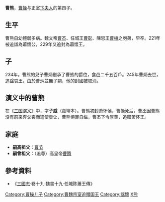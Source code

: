 {{otheruses|subject=[[曹操|曹操]]之子|other=清朝同名進士|曹熊 (嘉慶進士)}}
{{東亞男性歷史人物
|名稱 =曹熊
|身份 =萧怀王
|國家 =[[東漢|東漢]][[曹魏|曹魏]]
|屆數 =
|最高職務 =
|前任 = 
|繼任 = 
|畫像 =
|說明 =
|姓 =曹
|名 =熊
|姓名 =
|字 =
|名乘 =
|官職 =
|封爵 =
|封號 =
|御稱號 =
|宮號1 =
|宮號2 =
|封地 =
|神號 =
|尊號 =
|族裔 = 
|旗籍 =
|府邸 =
|世系 = 
|初名 =
|乳名 =
|幼名 =
|兒名 =
|童名 =
|小字 =
|別名 =
|號 =
|法號 =
|院號 =
|其他名號 =
|出生日期 = 不详
|逝世年 =
|逝世地 =
|諡號 =蕭懷公（221年追諡）<br>蕭懷王（229年追諡）
|墳墓 =
|父親 =太祖武皇帝[[曹操|曹操]]
|嫡母 =[[丁夫人|丁夫人]]、[[武宣卞皇后|武宣卞皇后]]
|母親 =武宣卞皇后
|正室 =
|妻 =
|繼室 =
|平妻 =
|側室 =
|元配之父 =
|元配之嫡母 =
|元配之母 =
|正室之父 =
|正室之嫡母 =
|正室之母 =
|妻之父 =
|妻之嫡母 =
|妻之母 =
|繼室之父 =
|繼室之嫡母 =
|繼室之母 =
|平妻之父 =
|平妻之嫡母 =
|平妻之母 =
|兄弟 =[[曹昂|曹昂]]、[[曹鑠|曹鑠]]、[[曹丕|曹丕]]、[[曹植|曹植]]、[[曹彰|曹彰]]、曹熊、[[曹沖|曹沖]]等共24位
|姊妹 =[[清河公主_(曹魏)|清河公主]]
|嫡兄弟 =魏文帝[[曹丕|曹丕]]<br>任城王[[曹彰|曹彰]]<br>陳思王[[曹植|曹植]]
|嫡姊妹 =
|庶兄弟 =豐愍王[[曹昂|曹昂]]、相殤王[[曹鑠|曹鑠]]、鄧哀王[[曹沖|曹沖]]等共21位
|庶姊妹 =
|同胞兄弟=
|同胞姊妹=
|異母兄弟 =
|異母姊妹 =
|異父兄弟 =
|異父姊妹 =
|繼兄弟 =
|繼姊妹 =
|子 =曹炳
|女 =
|嫡子 =
|嫡女 =
|庶子 =
|庶女 =
|養子 =
|養女 =
|繼子 =
|繼女 =
|出身 = 
|功名 = 
|經歷 = 
|著作 =
|注釋 =
|其他親屬 =
}} 
'''曹熊'''{{BD|190年代||3世紀||catIdx=曹}}，[[曹操|曹操]]与正室[[武宣卞皇后|卞夫人]]的第四子。

==生平==
曹熊自幼體弱多病。魏文帝[[曹丕|曹丕]]、任城王[[曹彰|曹彰]]、陳思王[[曹植|曹植]]之胞弟，早卒。221年被追諡為蕭懷公，229年又追封為蕭懷王。

==子==
234年，曹熊的兒子曹炳繼承了曹熊的爵位，食邑二千五百戶。245年曹炳去世，追諡哀王，由於曹炳並無子嗣，他的封國被取消。

==演义中的曹熊==
在《[[三国演义|三国演义]]》中，字'''子威'''（嘉靖本）。曹熊初封萧怀侯，曹操死后，曹丕因曹熊没有前来奔父丧而遣使责让，曹熊惧罪自缢，曹丕下令厚葬，追赠萧怀王。

== 家庭 ==
{{Ahnentafel top|先祖}}<center>
{{ahnentafel-compact5
|boxstyle_1=background-color: #fff000;
|boxstyle_2=background-color: #ffd400;
|boxstyle_3=background-color: #ffb800;
|boxstyle_4=background-color: #ff9c00;
|boxstyle_5=background-color: #ff8000;
|1=（追谥）'''萧怀王曹熊'''
|2='''父：'''（追尊）太祖武皇帝[[曹操|曹操]]
|3='''母：'''（追尊）[[武宣卞皇后|武宣皇后]]卞氏
|4='''祖父：'''（追尊）太皇帝[[曹嵩|曹嵩]]
|5='''祖母：'''（追尊）太皇后丁氏
|6='''外祖父：'''（追谥）开阳敬侯[[卞远|卞远]]
|7='''外祖母：'''（追谥）开阳敬侯夫人
|8=
|9=
|10=
|11=
|12='''外曾祖父：'''（追谥）开阳恭侯[[卞广|卞广]]
|13='''外曾祖母：'''[[阳都君|阳都君]]开阳恭侯夫人周氏
|14=
|15=
|16=
|17=
|18=
|19=
|20=
|21=
|22=
|23=
|24=
|25=
|26=
|27=
|28=
|29=
|30=
|31=
}}</center>
*'''嗣高祖父：'''[[曹萌|曹节]]
*'''嗣曾祖父：'''（追尊）高皇帝[[曹腾|曹腾]]
{{ahnentafel bottom}}

== 參考資料 ==
*《[[三國志|三國志]]·卷十九·魏書十九·任城陈蕭王傳》

{{三国志}}
[[Category:曹操儿子|Category:曹操儿子]]
[[Category:曹魏宗室追赠国王|Category:曹魏宗室追赠国王]]
[[Category:諡懷|Category:諡懷]]
[[Category:曹姓|X熊]]